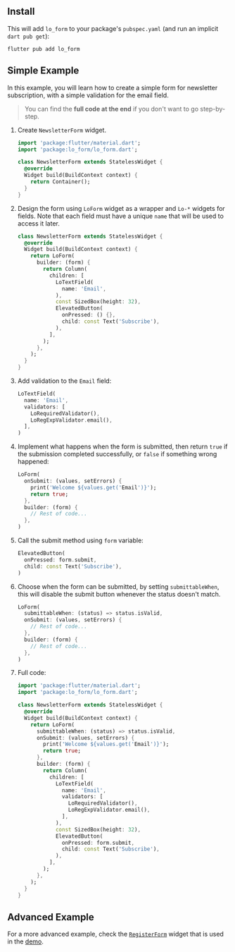 ## Install

This will add `lo_form` to your package's `pubspec.yaml` (and run an implicit `dart pub get`):

```shell
flutter pub add lo_form
```

## Simple Example

In this example, you will learn how to create a simple form for newsletter subscription, with a simple validation for the email field.

> You can find the **full code at the end** if you don't want to go step-by-step.

 1. Create `NewsletterForm` widget.

    ```dart
    import 'package:flutter/material.dart';
    import 'package:lo_form/lo_form.dart';

    class NewsletterForm extends StatelessWidget {
      @override
      Widget build(BuildContext context) {
        return Container();
      }
    }
    ```

 1. Design the form using `LoForm` widget as a wrapper and `Lo-*` widgets for fields. Note that each field must have a unique `name` that will be used to access it later.

    ```dart
    class NewsletterForm extends StatelessWidget {
      @override
      Widget build(BuildContext context) {
        return LoForm(
          builder: (form) {
            return Column(
              children: [
                LoTextField(
                  name: 'Email',
                ),
                const SizedBox(height: 32),
                ElevatedButton(
                  onPressed: () {},
                  child: const Text('Subscribe'),
                ),
              ],
            );
          },
        );  
      }
    }
    ```

 1. Add validation to the `Email` field:

    ```dart
    LoTextField(
      name: 'Email',
      validators: [
        LoRequiredValidator(),
        LoRegExpValidator.email(),
      ],
    )
    ```

 1. Implement what happens when the form is submitted, then return `true` if the submission completed successfully, or `false` if something wrong happened:

    ```dart
    LoForm(
      onSubmit: (values, setErrors) {
        print('Welcome ${values.get('Email')}');
        return true;
      },
      builder: (form) {
        // Rest of code...
      },
    )
    ```

 1. Call the submit method using `form` variable:

    ```dart
    ElevatedButton(
      onPressed: form.submit,
      child: const Text('Subscribe'),
    )
    ```

 1. Choose when the form can be submitted, by setting `submittableWhen`, this will disable the submit button whenever the status doesn't match.

    ```dart
    LoForm(
      submittableWhen: (status) => status.isValid,
      onSubmit: (values, setErrors) {
        // Rest of code...
      },
      builder: (form) {
        // Rest of code...
      },
    )
    ```

 1. Full code:

    ```dart
    import 'package:flutter/material.dart';
    import 'package:lo_form/lo_form.dart';

    class NewsletterForm extends StatelessWidget {
      @override
      Widget build(BuildContext context) {
        return LoForm(
          submittableWhen: (status) => status.isValid,
          onSubmit: (values, setErrors) {
            print('Welcome ${values.get('Email')}');
            return true;
          },
          builder: (form) {
            return Column(
              children: [
                LoTextField(
                  name: 'Email',
                  validators: [
                    LoRequiredValidator(),
                    LoRegExpValidator.email(),
                  ],
                ),
                const SizedBox(height: 32),
                ElevatedButton(
                  onPressed: form.submit,
                  child: const Text('Subscribe'),
                ),
              ],
            );
          },
        );  
      }
    }
    ```

## Advanced Example

For a more advanced example,
check the [`RegisterForm`](https://github.com/YoussefRaafatNasry/lo_form/blob/master/package/example/lib/main.dart#L10)
widget that is used in the [demo](https://youssefraafatnasry.github.io/lo_form/).
